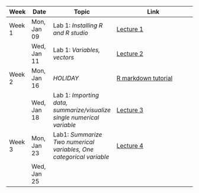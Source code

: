 | Week   | Date        | Topic                                                                  | Link                                                                                                                                    |
|---------------|---------------|------------------------|-------------------------------------------------------------------|
| Week 1 | Mon, Jan 09 | Lab 1: *Installing R and R studio*                                     | [Lecture 1](https://ucla.zoom.us/rec/share/QR82Ljlj6nxvdGvlqVic9ngnOMsz6TrTzkkbFQDS_ykSiw_kAO5g_1A11QIiT7JT.V5dpnIQJ8z1JPsLI)           |
|        | Wed, Jan 11 | Lab 1: *Variables, vectors*                                            | [Lecture 2](https://ucla.zoom.us/rec/share/DSwFPNQh2Yq_IxubSHsFDl-p1NH2stnYm5O9oHhlq3Z2TNyKjH3rZHaJFDkE3956.99FxQyT1hDuHtJzY)           |
| Week 2 | Mon, Jan 16 | *HOLIDAY*                                                              | [R markdown tutorial](https://ucla.zoom.us/rec/share/fexC9zZMvnHTG7-81ktg-yLV6WcaaAAzFFhx4z1YcNJJ1Ogp6JaaVHtU7BKr447w.sa1bj0LvC00c00ql) |
|        | Wed, Jan 18 | Lab 1: *Importing data, summarize/visualize single numerical variable* | [Lecture 3](https://ucla.zoom.us/rec/share/c1gOX80nUKxPT8RsGCL94lghdsDcCVdpfFA8PNfsaowwcX3JZW87c06cdcXKmSLT.k07mSfxvTgtgEmn6)           |
| Week 3 | Mon, Jan 23 | Lab1: *Summarize Two numerical variables, One categorical variable*    | [Lecture 4](https://ucla.zoom.us/rec/share/tA6ZieCf6y118JZJT7J-n0QV2yw8FxP6iBYkP3gQ3PqgH5KXdYT-DkhSFaFCyPKz.4cCAWu2ktZo2sror)           |
|        | Wed, Jan 25 |                                                                        |                                                                                                                                         |
